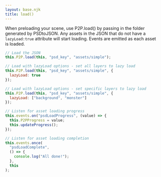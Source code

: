 ```yaml
---
layout: base.njk
title: load()
---
```


When preloading your scene, use P2P.load() by passing in the folder generated by PSDtoJSON. Any assets in the JSON that do not have a `lazyLoad:true` attribute will start loading. Events are emitted as each asset is loaded.

```js
// Load the JSON
this.P2P.load(this, "psd_key", "assets/simple");

// Load with lazyLoad options - set all layers to lazy load
this.P2P.load(this, "psd_key", "assets/simple", {
  lazyLoad: true
});

// Load with lazyLoad options - set specific layers to lazy load
this.P2P.load(this, "psd_key", "assets/simple", {
  lazyLoad: ["background", "monster"]
});

// Listen for asset loading progress
this.events.on("psdLoadProgress", (value) => {
  this.P2PProgress = value;
  this.updateProgress();
});

// Listen for asset loading completion
this.events.once(
  "psdLoadComplete",
  () => {
    console.log("All done!");
  },
  this
);
```